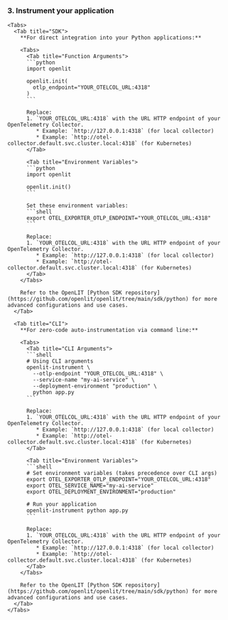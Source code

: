 ### 3. Instrument your application
    <Tabs>
      <Tab title="SDK">
        **For direct integration into your Python applications:**
        
        <Tabs>
          <Tab title="Function Arguments">
          ```python
          import openlit

          openlit.init(
            otlp_endpoint="YOUR_OTELCOL_URL:4318"
          )
          ```

          Replace:
          1. `YOUR_OTELCOL_URL:4318` with the URL HTTP endpoint of your OpenTelemetry Collector.
             * Example: `http://127.0.0.1:4318` (for local collector)
             * Example: `http://otel-collector.default.svc.cluster.local:4318` (for Kubernetes)
          </Tab>
          
          <Tab title="Environment Variables">
          ```python
          import openlit

          openlit.init()
          ```

          Set these environment variables:
          ```shell
          export OTEL_EXPORTER_OTLP_ENDPOINT="YOUR_OTELCOL_URL:4318"
          ```

          Replace:
          1. `YOUR_OTELCOL_URL:4318` with the URL HTTP endpoint of your OpenTelemetry Collector.
             * Example: `http://127.0.0.1:4318` (for local collector)
             * Example: `http://otel-collector.default.svc.cluster.local:4318` (for Kubernetes)
          </Tab>
        </Tabs>

        Refer to the OpenLIT [Python SDK repository](https://github.com/openlit/openlit/tree/main/sdk/python) for more advanced configurations and use cases.
      </Tab>
      
      <Tab title="CLI">
        **For zero-code auto-instrumentation via command line:**
        
        <Tabs>
          <Tab title="CLI Arguments">
          ```shell
          # Using CLI arguments
          openlit-instrument \
            --otlp-endpoint "YOUR_OTELCOL_URL:4318" \
            --service-name "my-ai-service" \
            --deployment-environment "production" \
            python app.py
          ```
          
          Replace:
          1. `YOUR_OTELCOL_URL:4318` with the URL HTTP endpoint of your OpenTelemetry Collector.
             * Example: `http://127.0.0.1:4318` (for local collector)
             * Example: `http://otel-collector.default.svc.cluster.local:4318` (for Kubernetes)
          </Tab>
          
          <Tab title="Environment Variables">
          ```shell
          # Set environment variables (takes precedence over CLI args)
          export OTEL_EXPORTER_OTLP_ENDPOINT="YOUR_OTELCOL_URL:4318"
          export OTEL_SERVICE_NAME="my-ai-service"
          export OTEL_DEPLOYMENT_ENVIRONMENT="production"
          
          # Run your application
          openlit-instrument python app.py
          ```
          
          Replace:
          1. `YOUR_OTELCOL_URL:4318` with the URL HTTP endpoint of your OpenTelemetry Collector.
             * Example: `http://127.0.0.1:4318` (for local collector)
             * Example: `http://otel-collector.default.svc.cluster.local:4318` (for Kubernetes)
          </Tab>
        </Tabs>

        Refer to the OpenLIT [Python SDK repository](https://github.com/openlit/openlit/tree/main/sdk/python) for more advanced configurations and use cases.
      </Tab>
    </Tabs>
